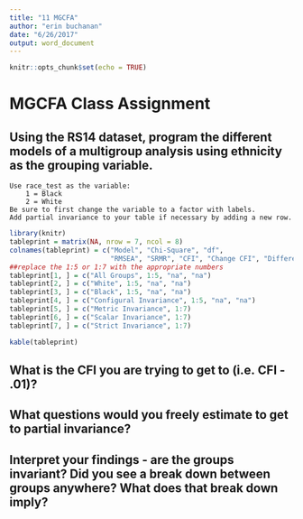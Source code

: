 ```yaml
---
title: "11 MGCFA"
author: "erin buchanan"
date: "6/26/2017"
output: word_document
---
```


```r
knitr::opts_chunk$set(echo = TRUE)
```

# MGCFA Class Assignment

## Using the RS14 dataset, program the different models of a multigroup analysis using ethnicity as the grouping variable. 
    Use race_test as the variable:
        1 = Black
        2 = White 
    Be sure to first change the variable to a factor with labels. 
    Add partial invariance to your table if necessary by adding a new row. 
```r
library(knitr)
tableprint = matrix(NA, nrow = 7, ncol = 8)
colnames(tableprint) = c("Model", "Chi-Square", "df", 
                         "RMSEA", "SRMR", "CFI", "Change CFI", "Different?")
##replace the 1:5 or 1:7 with the appropriate numbers
tableprint[1, ] = c("All Groups", 1:5, "na", "na")
tableprint[2, ] = c("White", 1:5, "na", "na")
tableprint[3, ] = c("Black", 1:5, "na", "na")
tableprint[4, ] = c("Configural Invariance", 1:5, "na", "na")
tableprint[5, ] = c("Metric Invariance", 1:7)
tableprint[6, ] = c("Scalar Invariance", 1:7)
tableprint[7, ] = c("Strict Invariance", 1:7)

kable(tableprint)

```

## What is the CFI you are trying to get to (i.e. CFI - .01)? 

## What questions would you freely estimate to get to partial invariance? 

## Interpret your findings - are the groups invariant?  Did you see a break down between groups anywhere? What does that break down imply?
